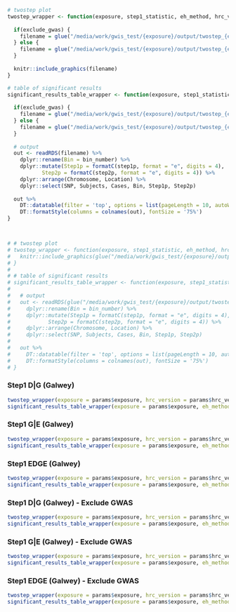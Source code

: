 
```r


# twostep plot
twostep_wrapper <- function(exposure, step1_statistic, eh_method, hrc_version, filename_suffix = "", exclude_gwas = F) {
  
  if(exclude_gwas) {
    filename = glue("/media/work/gwis_test/{exposure}/output/twostep_{eh_method}_excludeGWAS_{exposure}_{hrc_version}_{step1_statistic}.png")
  } else {
    filename = glue("/media/work/gwis_test/{exposure}/output/twostep_{eh_method}_{exposure}_{hrc_version}_{step1_statistic}.png")
  }
  
  knitr::include_graphics(filename)
}

# table of significant results
significant_results_table_wrapper <- function(exposure, step1_statistic, eh_method, hrc_version, filename_suffix = "", exclude_gwas = F) {
  
  if(exclude_gwas) {
    filename = glue("/media/work/gwis_test/{exposure}/output/twostep_{eh_method}_excludeGWAS_{exposure}_{hrc_version}_{step1_statistic}_df.rds")
  } else {
    filename = glue("/media/work/gwis_test/{exposure}/output/twostep_{eh_method}_{exposure}_{hrc_version}_{step1_statistic}_df.rds")
  }
  
  # output
  out <- readRDS(filename) %>% 
    dplyr::rename(Bin = bin_number) %>% 
    dplyr::mutate(Step1p = formatC(step1p, format = "e", digits = 4),
           Step2p = formatC(step2p, format = "e", digits = 4)) %>% 
    dplyr::arrange(Chromosome, Location) %>%
    dplyr::select(SNP, Subjects, Cases, Bin, Step1p, Step2p)
  
  out %>% 
    DT::datatable(filter = 'top', options = list(pageLength = 10, autoWidth = T)) %>% 
    DT::formatStyle(columns = colnames(out), fontSize = '75%')
}



# # twostep plot
# twostep_wrapper <- function(exposure, step1_statistic, eh_method, hrc_version, filename_suffix = "") {
#   knitr::include_graphics(glue("/media/work/gwis_test/{exposure}/output/twostep_{eh_method}_{exposure}_{hrc_version}_{step1_statistic}.png"))
# }
# 
# # table of significant results
# significant_results_table_wrapper <- function(exposure, step1_statistic, eh_method, hrc_version, filename_suffix = "") {
#   
#   # output
#   out <- readRDS(glue("/media/work/gwis_test/{exposure}/output/twostep_{eh_method}_{exposure}_{hrc_version}_{step1_statistic}_df.rds")) %>% 
#     dplyr::rename(Bin = bin_number) %>% 
#     dplyr::mutate(Step1p = formatC(step1p, format = "e", digits = 4),
#            Step2p = formatC(step2p, format = "e", digits = 4)) %>% 
#     dplyr::arrange(Chromosome, Location) %>%
#     dplyr::select(SNP, Subjects, Cases, Bin, Step1p, Step2p)
#   
#   out %>% 
#     DT::datatable(filter = 'top', options = list(pageLength = 10, autoWidth = T)) %>% 
#     DT::formatStyle(columns = colnames(out), fontSize = '75%')
# }

```

### Step1 D|G (Galwey)
```r
twostep_wrapper(exposure = params$exposure, hrc_version = params$hrc_version, eh_method = "galwey", step1_statistic = 'chiSqG')
significant_results_table_wrapper(exposure = params$exposure, eh_method = "galwey", hrc_version = params$hrc_version, step1_statistic = 'chiSqG')
```

### Step1 G|E (Galwey)
```r
twostep_wrapper(exposure = params$exposure, hrc_version = params$hrc_version, eh_method = "galwey", step1_statistic = 'chiSqGE')
significant_results_table_wrapper(exposure = params$exposure, eh_method = "galwey", hrc_version = params$hrc_version, step1_statistic = 'chiSqGE')
```

### Step1 EDGE (Galwey)
```r
twostep_wrapper(exposure = params$exposure, hrc_version = params$hrc_version, eh_method = "galwey", step1_statistic = 'chiSqEDGE')
significant_results_table_wrapper(exposure = params$exposure, eh_method = "galwey", hrc_version = params$hrc_version, step1_statistic = 'chiSqEDGE')
```

### Step1 D|G (Galwey) - Exclude GWAS
```r
twostep_wrapper(exposure = params$exposure, hrc_version = params$hrc_version, eh_method = "galwey", step1_statistic = 'chiSqG', exclude_gwas = T)
significant_results_table_wrapper(exposure = params$exposure, eh_method = "galwey", hrc_version = params$hrc_version, step1_statistic = 'chiSqG', exclude_gwas = T)
```

### Step1 G|E (Galwey) - Exclude GWAS
```r
twostep_wrapper(exposure = params$exposure, hrc_version = params$hrc_version, eh_method = "galwey", step1_statistic = 'chiSqGE', exclude_gwas = T)
significant_results_table_wrapper(exposure = params$exposure, eh_method = "galwey", hrc_version = params$hrc_version, step1_statistic = 'chiSqGE', exclude_gwas = T)
```

### Step1 EDGE (Galwey) - Exclude GWAS
```r
twostep_wrapper(exposure = params$exposure, hrc_version = params$hrc_version, eh_method = "galwey", step1_statistic = 'chiSqEDGE', exclude_gwas = T)
significant_results_table_wrapper(exposure = params$exposure, eh_method = "galwey", hrc_version = params$hrc_version, step1_statistic = 'chiSqEDGE', exclude_gwas = T)
```

